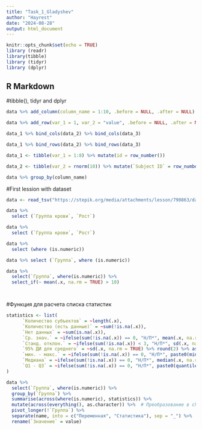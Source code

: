 ---
title: "Task_1_Gladyshev"
author: "Hayrest"
date: "2024-08-28"
output: html_document
---

```{r setup, include=FALSE}
knitr::opts_chunk$set(echo = TRUE)
library (readr)
library(tibble)
library (tidyr)
library (dplyr)
```

## R Markdown

#tibble(), tidyr and dplyr

```{r}


data %>% add_column(column_name = 1:10, .before = NULL, .after = NULL)

data %>% add_row(var_1 = 1, var_2 = "value", .before = NULL, .after = NULL)

data_1 %>% bind_cols(data_2) %>% bind_cols(data_3)

data_1 %>% bind_rows(data_2) %>% bind_rows(data_3)

data_1 <- tibble(var_1 = 1:8) %>% mutate(id = row_number())

data_2 <- tibble(var_2 = rnorm(10)) %>% mutate(`Subject ID` = row_number())

data %>% group_by(column_name)
```

#First lession with dataset

```{r}
data <- read_tsv("https://stepik.org/media/attachments/lesson/790863/data_tsv.tsv")

data %>%
  select (`Группа крови`, `Рост`)

data %>%
  select (`Группа крови`, `Рост`)

data %>% 
  select (where (is.numeric))

data %>% select (`Группа`, where (is.numeric))

data %>%
  select(`Группа`, where(is.numeric)) %>%
  select_if(~ mean(.x, na.rm = TRUE) > 10)




```

#Функция для расчета списка статистик

```{r}
statistics <- list(
      `Количество субъектов` = ~length(.x),
      `Количество (есть данные)` = ~sum(!is.na(.x)),
      `Нет данных` = ~sum(is.na(.x)),
      `Ср. знач.` = ~ifelse(sum(!is.na(.x)) == 0, "Н/П*", mean(.x, na.rm = TRUE) %>% round(2) %>% as.character()),
      `Станд. отклон.` = ~ifelse(sum(!is.na(.x)) < 3, "Н/П*", sd(.x, na.rm = TRUE) %>% round(2) %>% as.character()),
      `95% ДИ для среднего` = ~sd(.x, na.rm = TRUE) %>% round(2) %>% as.character(),
      `мин. - макс.` = ~ifelse(sum(!is.na(.x)) == 0, "Н/П*", paste0(min(.x, na.rm = TRUE) %>% round(2), " - ", max(.x, na.rm = TRUE) %>% round(2))),
      `Медиана` = ~ifelse(sum(!is.na(.x)) == 0, "Н/П*", median(.x, na.rm = TRUE) %>% round(2) %>% as.character()),
      `Q1 - Q3` = ~ifelse(sum(!is.na(.x)) == 0, "Н/П*", paste0(quantile(.x, 0.25, na.rm = TRUE) %>% round(2), " - ", quantile(.x, 0.75, na.rm = TRUE) %>% round(2)))
)

data %>%
  select(`Группа`, where(is.numeric)) %>%
  group_by(`Группа`) %>% 
  summarise(across(where(is.numeric), statistics)) %>%
  mutate(across(everything(), as.character)) %>%  # Преобразование в character
  pivot_longer(!`Группа`) %>%
  separate(name, into = c("Переменная", "Статистика"), sep = "_") %>% 
  rename(`Значение` = value)



```



